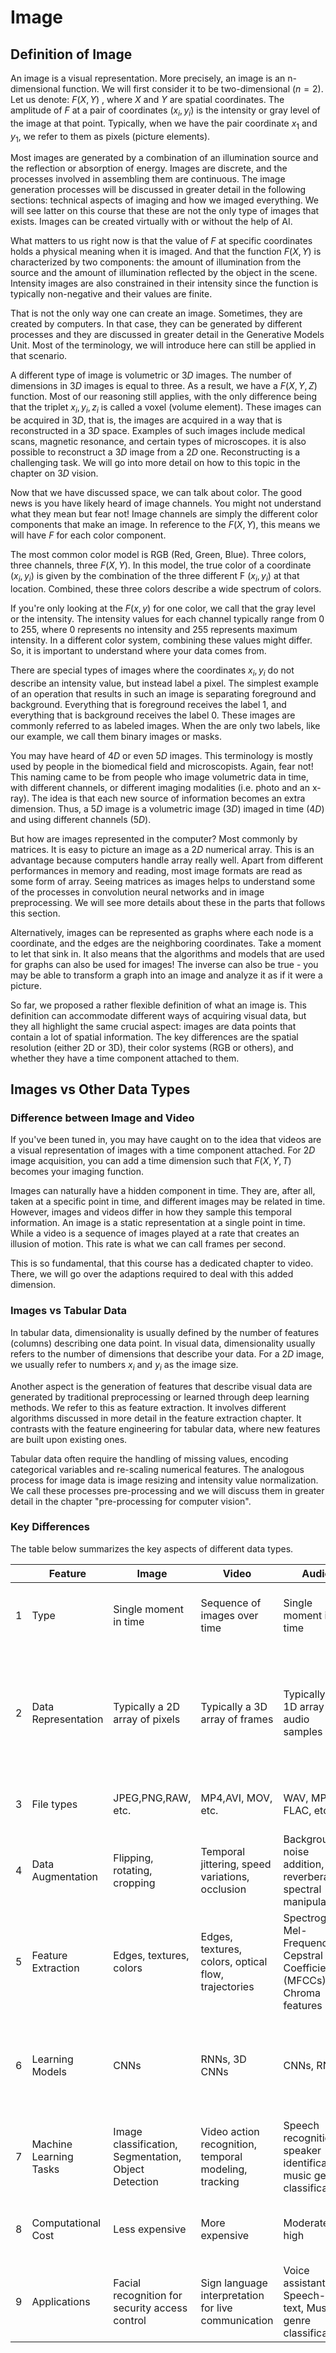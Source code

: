 # Image


## Definition of Image

An image is a visual representation. More precisely, an image is an n-dimensional function. We will first consider it to be two-dimensional $(n=2)$. Let us denote: $F(X, Y)$ , where $X$ and $Y$ are spatial coordinates. The amplitude of $F$ at a pair of coordinates $(x_i, y_i)$ is the intensity or gray level of the image at that point. Typically, when we have the pair coordinate $x_1$ and $y_1$, we refer to them as pixels (picture elements).

Most images are generated by a combination of an illumination source and the reflection or absorption of energy. Images are discrete, and the processes involved in assembling them are continuous. The image generation processes will be discussed in greater detail in the following sections: technical aspects of imaging and how we imaged everything. We will see latter on this course that these are not the only type of images that exists. Images can be created virtually with or without the help of AI. 

What matters to us right now is that the value of $F$ at specific coordinates holds a physical meaning when it is imaged. And that the function $F(X, Y)$ is characterized by two components: the amount of illumination from the source and the amount of illumination reflected by the object in the scene. Intensity images are also constrained in their intensity since the function is typically non-negative and their values are finite. 

That is not the only way one can create an image.  Sometimes, they are created by computers. In that case, they can be  generated by different processes and they are discussed in greater detail in the Generative Models Unit. Most of the terminology, we will introduce here can still be applied in that scenario.

A different type of image is volumetric or $3D$ images. The number of dimensions in $3D$ images is equal to three. As a result, we have a $F(X, Y, Z)$ function. Most of our reasoning still applies, with the only difference being that the triplet $x_i, y_i, z_i$ is called a voxel (volume element). These images can be acquired in $3D$, that is, the images are acquired in a way that is reconstructed in a $3D$ space. Examples of such images include medical scans, magnetic resonance, and certain types of microscopes. it is also possible to reconstruct a $3D$ image from a $2D$ one. Reconstructing is a challenging task. We will go into more detail on how to this topic in the chapter on $3D$ vision.

Now that we have discussed space, we can talk about color. The good news is you have likely heard of image channels. You might not understand what they mean but fear not! Image channels are simply the different color components that make an image. In reference to the $F(X,Y)$, this means we will have $F$ for each color component.

The most common color model is RGB (Red, Green, Blue). Three colors, three channels, three $F(X, Y)$. In this model, the true color of a coordinate $(x_i, y_i)$ is given by the combination of the three different F $(x_i, y_i)$ at that location. Combined, these three colors describe a wide spectrum of colors.

If you're only looking at the $F(x, y)$ for one color, we call that the gray level or the intensity.  The intensity values for each channel typically range from $0$ to $255$, where $0$ represents no intensity and $255$ represents maximum intensity. In a different color system, combining these values might differ. So, it is important to understand where your data comes from.

There are special types of images where the coordinates $x_i, y_i$ do not describe an intensity value, but instead label a pixel. The simplest example of an operation that results in such an image is separating foreground and background. Everything that is foreground receives the label $1$, and everything that is background receives the label $0$. These images are commonly referred to as labeled images. When the are only two labels, like our example, we call them binary images or masks. 

You may have heard of $4D$ or even $5D$ images. This terminology is mostly used by people in the biomedical field and microscopists. Again, fear not! This naming came to be from people who image volumetric data in time, with different channels, or different imaging modalities (i.e. photo and an x-ray). The idea is that each new source of information becomes an extra dimension. Thus, a $5D$ image is a volumetric image ($3D$) imaged in time ($4D$) and using different channels ($5D$).


But how are images represented in the computer? Most commonly by matrices. It is easy to picture an image as a $2D$ numerical array. This is an advantage because computers handle array really well. Apart from different performances in memory and reading, most image formats are read as some form of array. Seeing matrices as images helps to understand some of the processes in convolution neural networks and in image preprocessing. We will see more details about these in the parts that follows this section.

Alternatively, images can be represented as graphs where each node is a coordinate, and the edges are the neighboring coordinates. Take a moment to let that sink in. It also means that the algorithms and models that are used for graphs can also be used for images! The inverse can also be true - you may be able to transform a graph into an image and analyze it as if it were a picture.

So far, we proposed a rather flexible definition of what an image is. This definition can accommodate different ways of acquiring visual data, but they all highlight the same crucial aspect: images are data points that contain a lot of spatial information. The key differences are the spatial resolution (either 2D or 3D), their color systems (RGB or others), and whether they have a time component attached to them.


## Images vs Other Data Types

### Difference between Image and Video

If you've been tuned in,  you may have caught on to the idea that videos are a visual representation of images with a time component attached. For $2D$ image acquisition, you can add a time dimension such that $F(X, Y, T)$ becomes your imaging function. 

Images can naturally have a hidden component in time. They are, after all, taken at a specific point in time, and different images may be related in time. However, images and videos differ in how they sample this temporal information. An image is a static representation at a single point in time. While a video is a
sequence of images played at a rate that creates an illusion of motion. This rate is what we can call frames per second. 

This is so fundamental, that this course has a dedicated chapter to video. There, we will go over the adaptions required to deal with this added dimension.

### Images vs Tabular Data

In tabular data, dimensionality is usually defined by the number of features (columns) describing one data point. In visual data, dimensionality usually refers to the number of dimensions that describe your data. For a $2D$ image, we usually refer to numbers $x_i$ and $y_i$ as the image size.  

 Another aspect is the generation of features that describe visual data are generated by traditional preprocessing or learned through deep learning methods. We refer to this as feature extraction. It involves different algorithms discussed in more detail in the feature extraction chapter. It contrasts with the feature engineering for tabular data, where new features are built upon existing ones.

Tabular data often require the handling of missing values, encoding categorical variables and re-scaling numerical features. The analogous process for image data is image resizing and intensity value normalization. We call these processes pre-processing and we will discuss them in greater detail in the chapter "pre-processing for computer vision".

### Key Differences

The table below summarizes the key aspects of different data types. 


|   | Feature                | Image                                                | Video                                                 | Audio                                                                     | Tabular Data                                                         |
|---|------------------------|------------------------------------------------------|-------------------------------------------------------|---------------------------------------------------------------------------|----------------------------------------------------------------------|
| 1 | Type                   | Single moment in time                                | Sequence of images over time                          | Single moment in time                                                     | Structured data organized in rows and columns                        |
| 2 | Data Representation    | Typically a 2D array of pixels                       | Typically a 3D array of frames                        | Typically a 1D array of audio samples                                     | Typically a 2D array of features as columns and individual data sample as rows (i.e. spreadsheet, database tables                                         |
| 3 | File types             | JPEG,PNG,RAW, etc.                                   | MP4,AVI, MOV, etc.                                    | WAV, MP3, FLAC, etc.                                                      | CSV, Excel (.xlsx, .xls), Database formats, etc.                     |
| 4 | Data Augmentation	     | Flipping, rotating, cropping	                        | Temporal jittering, speed variations, occlusion       | Background noise addition, reverberation, spectral manipulation           |  ROSE, SMOTE, ADASYN                                |
| 5 | Feature Extraction	    | Edges, textures, colors	                             | Edges, textures, colors, optical flow, trajectories   | Spectrogram, Mel-Frequency Cepstral Coefficients (MFCCs), Chroma features | Statistical analysis, Feature engineering, Data aggregation          |
| 6 | Learning Models	       | CNNs                                                 | RNNs, 3D CNNs                                         | CNNs, RNNs                                                                | Linear Regression, Decision Trees, Random Forests, Gradient Boosting |
| 7 | Machine Learning Tasks | Image classification, Segmentation, Object Detection | Video action recognition, temporal modeling, tracking | Speech recognition, speaker identification, music genre classification    | Regression, Classification, Clustering                               |
| 8 | Computational Cost	    | Less expensive	                                      | More expensive                                        | Moderate to high                                                          | Generally less expensive compared to others                          |
| 9 | Applications           | Facial recognition for security access control	      | Sign language interpretation for live communication   | Voice assistants, Speech-to-text, Music genre classification              | Predictive modeling, Fraud detection, Weather forecasting            |






